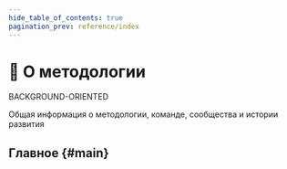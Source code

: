 ```yaml
---
hide_table_of_contents: true
pagination_prev: reference/index
---
```


# 🍰 О методологии

<span class="badge badge--violet margin-bottom--md">BACKGROUND-ORIENTED</span>

<p class="summary">
Общая информация о методологии, команде, сообщества и истории развития
</p>

## Главное {#main}


<NavCard
    title="Миссия" 
    description="Цели и ограничения методологии"
    to="/docs/about/mission"
    Icon={TrophyOutlined}
/>
<NavCard
    title="Мотивация" 
    description="Причины создания и развития методологии"
    to="/docs/about/motivation"
    Icon={StarOutlined}
/>
